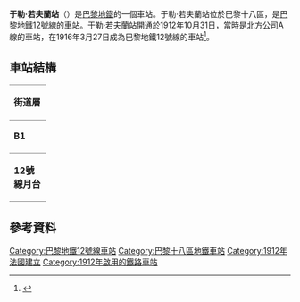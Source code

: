 {{expand|time=2016-02-26T09:41:09+00:00}}
{{Infobox station
| name                = 于勒·若夫蘭站
| symbol_location     = paris
| symbol              = m
| symbol2             = 
| type                = [[巴黎地鐵|巴黎地鐵]]車站
| image               = [[File:Joffrin-quai-L12.jpg|275px]]
| alt                 = 
| caption             = 
| other_name          = 
| address             = [[巴黎十八區|巴黎十八區]]
| borough             = [[法蘭西島|法蘭西島]]
| country             = 法國
| iso_region          = FR_scale:2000
| coordinates_display = title
| coordinates_format  = dms
| latd  = 48.892437| latm  = | lats  = | latNS  = 
| longd = 2.344782| longm = | longs = | longEW = 
| coordinates         = 
| owned               = [[RATP|RATP]]
| operator            = [[RATP|RATP]]
| line                = 
| disabled            = 
| zone                = 1
| opened              = {{Start-date|1912-10-31}}
| closed              = <!-- {{End date|YYYY|MM|DD|df=y}} -->
| services            = 
| map_type            = France Paris
}}
'''于勒·若夫蘭站'''（{{lang-fr|Jules Joffrin}}）是[[巴黎地鐵|巴黎地鐵]]的一個車站。于勒·若夫蘭站位於巴黎十八區，是[[巴黎地鐵12號線|巴黎地鐵12號線]]的車站。于勒·若夫蘭站開通於1912年10月31日，當時是北方公司A線的車站，在1916年3月27日成為巴黎地鐵12號線的車站<ref name = "MuséedesTransportsUrbains">{{cite news|title= Paris : histoire du Métro > 1910 - 1914 (in French)|url= http://www.amtuir.org/04_htu_metro_paris/cmp_1910_1914/cmp_1910_1914.htm|publisher= Musée des Transports Urbains|accessdate= 2006-12-22|archive-url= https://web.archive.org/web/20070517165829/http://www.amtuir.org/04_htu_metro_paris/cmp_1910_1914/cmp_1910_1914.htm|archive-date= 2007-05-17|dead-url= yes}}</ref>。
== 車站結構 ==
{| border=0 cellspacing=0 cellpadding=3
|style="border-bottom:solid 1px gray;border-top:solid 1px gray;" width=50 valign=top|'''街道層'''
|-
|style="border-bottom:solid 1px gray;border-top:solid 1px gray;" width=50 valign=top|'''B1'''
|style="border-top:solid 1px gray;border-bottom:solid 1px gray;" width=100 valign=top|夾層
|-
|style="border-bottom:solid 1px gray;" width=50 rowspan=10 valign=top|'''12號線月台'''
|style="border-top:solid 1px gray;border-right:solid 2px black;border-left:solid 2px black;border-bottom:solid 2px black;" colspan=2|<center><small>[[側式月台|側式月台]]，右側開門</small></center>
|-
|style="border-bottom:solid 1px gray;" width=100|南行
|style="border-bottom:solid 1px gray;" width=390|{{arrow|L}} [[File:Metro-M.svg|16x16px]][[File:Paris_Metro_12.svg|16x16px]] 往[[伊西市政府站|伊西市政府]]<small>（[[拉馬克-戈蘭古站|拉馬克-戈蘭古]]）</small>
|-
|北行
|{{arrow|R}} [[File:Metro-M.svg|16x16px]][[File:Paris_Metro_12.svg|16x16px]] 往[[奧貝維埃市政府站|奧貝維埃市政府]]<small>（[[馬嘉德-魚店站|馬嘉德-魚店]]）</small>
|-
|style="border-top:solid 2px black;border-right:solid 2px black;border-left:solid 2px black;border-bottom:solid 1px gray;" colspan=2|<center><small>[[側式月台|側式月台]]，右側開門</small></center>
|}
==參考資料==
{{reflist}}

{{commons category|Jules Joffrin (Paris Metro)}}
{{巴黎地鐵12號線}}
[[Category:巴黎地鐵12號線車站|Category:巴黎地鐵12號線車站]]
[[Category:巴黎十八區地鐵車站|Category:巴黎十八區地鐵車站]]
[[Category:1912年法國建立|Category:1912年法國建立]]
[[Category:1912年啟用的鐵路車站|Category:1912年啟用的鐵路車站]]